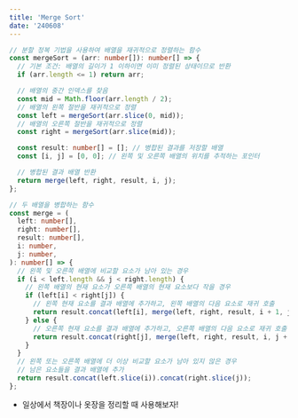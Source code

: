 ```yaml
---
title: 'Merge Sort'
date: '240608'
---
```


```typescript
// 분할 정복 기법을 사용하여 배열을 재귀적으로 정렬하는 함수
const mergeSort = (arr: number[]): number[] => {
  // 기본 조건: 배열의 길이가 1 이하이면 이미 정렬된 상태이므로 반환
  if (arr.length <= 1) return arr;

  // 배열의 중간 인덱스를 찾음
  const mid = Math.floor(arr.length / 2);
  // 배열의 왼쪽 절반을 재귀적으로 정렬
  const left = mergeSort(arr.slice(0, mid));
  // 배열의 오른쪽 절반을 재귀적으로 정렬
  const right = mergeSort(arr.slice(mid));

  const result: number[] = []; // 병합된 결과를 저장할 배열
  const [i, j] = [0, 0]; // 왼쪽 및 오른쪽 배열의 위치를 추적하는 포인터

  // 병합된 결과 배열 반환
  return merge(left, right, result, i, j);
};

// 두 배열을 병합하는 함수
const merge = (
  left: number[],
  right: number[],
  result: number[],
  i: number,
  j: number,
): number[] => {
  // 왼쪽 및 오른쪽 배열에 비교할 요소가 남아 있는 경우
  if (i < left.length && j < right.length) {
    // 왼쪽 배열의 현재 요소가 오른쪽 배열의 현재 요소보다 작을 경우
    if (left[i] < right[j]) {
      // 왼쪽 현재 요소를 결과 배열에 추가하고, 왼쪽 배열의 다음 요소로 재귀 호출
      return result.concat(left[i], merge(left, right, result, i + 1, j));
    } else {
      // 오른쪽 현재 요소를 결과 배열에 추가하고, 오른쪽 배열의 다음 요소로 재귀 호출
      return result.concat(right[j], merge(left, right, result, i, j + 1));
    }
  }
  // 왼쪽 또는 오른쪽 배열에 더 이상 비교할 요소가 남아 있지 않은 경우
  // 남은 요소들을 결과 배열에 추가
  return result.concat(left.slice(i)).concat(right.slice(j));
};
```

- 일상에서 책장이나 옷장을 정리할 때 사용해보자!

